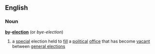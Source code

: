 ==English==
===Noun===
{{wikipedia}}
'''[[by]]-[[election]]'''  (or ''bye-election'')
#a [[special]] election held to [[fill]] a [[political]] [[office]] that has become [[vacant]] between [[general election]]s